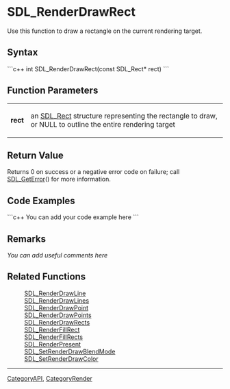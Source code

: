 <!-- pragma section-numbers off -->
<!-- pragma disable-camelcase -->

= SDL_RenderDrawRect =
Use this function to draw a rectangle on the current rendering target.


== Syntax ==
```c++
int SDL_RenderDrawRect(const SDL_Rect* rect)
```

== Function Parameters ==
{|
|'''rect'''
|an [[SDL_Rect]] structure representing the rectangle to draw, or NULL to outline the entire rendering target
|}

== Return Value ==
Returns 0 on success or a negative error code on failure; call [[SDL_GetError]]() for more information.

== Code Examples ==
```c++
You can add your code example here
```

== Remarks ==
''You can add useful comments here''

== Related Functions ==
:[[SDL_RenderDrawLine]]
:[[SDL_RenderDrawLines]]
:[[SDL_RenderDrawPoint]]
:[[SDL_RenderDrawPoints]]
:[[SDL_RenderDrawRects]]
:[[SDL_RenderFillRect]]
:[[SDL_RenderFillRects]]
:[[SDL_RenderPresent]]
:[[SDL_SetRenderDrawBlendMode]]
:[[SDL_SetRenderDrawColor]]

----
[[CategoryAPI]], [[CategoryRender]]

